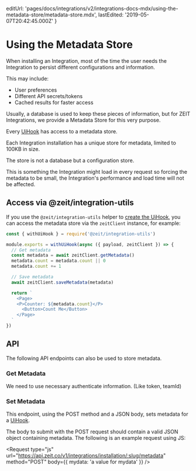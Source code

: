 
  editUrl:
    'pages/docs/integrations/v2/integrations-docs-mdx/using-the-metadata-store/metadata-store.mdx',
  lastEdited: '2019-05-07T20:42:45.000Z'
}

# Using the Metadata Store

When installing an Integration, most of the time the user needs the Integration to persist different configurations and information.

This may include:

- User preferences
- Different API secrets/tokens
- Cached results for faster access

Usually, a database is used to keep these pieces of information, but for ZEIT Integrations, we provide a Metadata Store for this very purpose.

Every [UiHook](#getting-started/creating-a-uihook) has access to a metadata store.

Each Integration installation has a unique store for metadata, limited to 100KB in size.

The store is not a database but a configuration store.

This is something the Integration might load in every request so forcing the metadata to be small, the Integration's performance and load time will not be affected.

## Access via @zeit/integration-utils

If you use the `@zeit/integration-utils` helper to [create the UiHook](#getting-started/creating-a-uihook), you can access the metadata store via the `zeitClient` instance, for example:

```js
const { withUiHook } = require('@zeit/integration-utils')

module.exports = withUiHook(async ({ payload, zeitClient }) => {
  // Get metadata
  const metadata = await zeitClient.getMetadata()
  metadata.count = metadata.count || 0
  metadata.count += 1

  // Save metadata
  await zeitClient.saveMetadata(metadata)

  return `
    <Page>
    <P>Counter: ${metadata.count}</P>
      <Button>Count Me</Button>
    </Page>
  `
})
```

## API

The following API endpoints can also be used to store metadata.

### Get Metadata

<Endpoint
  method="GET"
  url="https://api.zeit.co/v1/integrations/installation/:slug/metadata"
/>

We need to use necessary authenticate information. (Like token, teamId)

### Set Metadata

<Endpoint
  method="POST"
  url="https://api.zeit.co/v1/integrations/installation/:slug/metadata"
/>

This endpoint, using the POST method and a JSON body, sets metadata for a [UiHook](#getting-started/creating-a-uihook).

The body to submit with the POST request should contain a valid JSON object containing metadata. The following is an example request using JS:

<Request
  type="js"
  url="https://api.zeit.co/v1/integrations/installation/:slug/metadata"
  method="POST"
  body={{
    mydata: 'a value for mydata'
  }}
/>
